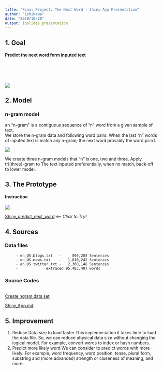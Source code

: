 ---
title: "Final Project: The Next Word - Shiny App Presentation"
author: "Ishikawa"
date: "2019/10/20"
output: ioslides_presentation
---

## 1. Goal

#### Predict the next word form inputed text

<br/>
<br/>
<br/>
<div align="center">
<img src="./Final_Project_Next_word_Shiny_App_Presen_files/NW1.png"><br/>
</div>


## 2. Model {.smaller}
### n-gram model

an "n-gram" is a contiguous sequence of "n" word from a given sample of text.  
We store the n-gram data and following word pairs. When the last "n" words of inputed text is match any n-gram, the next word provably the word paird.

<div align="center">
<img src="./Final_Project_Next_word_Shiny_App_Presen_files/NW2.png"><br/>
</div>

We create three n-gram models that "n" is  one, two and three. Apply tri(three)-gram to The text inputed preferentially, when no match, back-off to lower model.

## 3. The Prototype

#### Instruction

<div align="center">
<img src="./Final_Project_Next_word_Shiny_App_Presen_files/NW3.png"><br/>
</div>

[Shiny_predict_next_word](https://hr-ishikawa.shinyapps.io/Shiny_predict_next_word/)  <== *Click to Try!*


## 4. Sources

### Data files

```
     - en_US.blogs.txt   -     899,288 Sentences
     - en_US.news.txt    -   1,010,242 Sentences
     - en_US.twitter.txt -   2,360,148 Sentences
     -             extraced 95,403,497 words
```
### Source Codes
<br/>
[Create ngram data set](https://hr-ishikawa.github.io/coursera/DataScienceSpecialization/10_Data_Science_Capstone/Final_Project/Final_Project_Create_ngram.html)

[Shiny_App.md](https://github.com/hr-ishikawa/coursera/blob/master/DataScienceSpecialization/10_Data_Science_Capstone/Final_Project/Shiny_App.md)

## 5. Improvement

1. Reduse Data size to load faster
This implementation it takes time to load the data file. So, we can reduce physical data size without changing the logical model. For example, convert words to index or hash numbers.
<br/>
2. Predict more likely word
We can consider to predict words with more likely. For example, word frequency, word position, tense, plural form, substring and (more advanced) strength or closeness of meaning, and more.